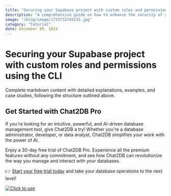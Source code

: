 ```yaml
---
title: "Securing your Supabase project with custom roles and permissions using the CLI"
description: "A comprehensive guide on how to enhance the security of your Supabase project by implementing custom roles and permissions through the CLI."
image: "/blog/image/1733732745133.jpg"
category: "Tutorial"
date: December 09, 2024
---
```


# Securing your Supabase project with custom roles and permissions using the CLI

Complete markdown content with detailed explanations, examples, and case studies, following the structure outlined above.

## Get Started with Chat2DB Pro

If you're looking for an intuitive, powerful, and AI-driven database management tool, give Chat2DB a try! Whether you're a database administrator, developer, or data analyst, Chat2DB simplifies your work with the power of AI.

Enjoy a 30-day free trial of Chat2DB Pro. Experience all the premium features without any commitment, and see how Chat2DB can revolutionize the way you manage and interact with your databases.

👉 [Start your free trial today](https://chat2db.ai/pricing) and take your database operations to the next level!


[![Click to use](/image/blog/bg/chat2db.jpg)](https://chat2db.ai/)
